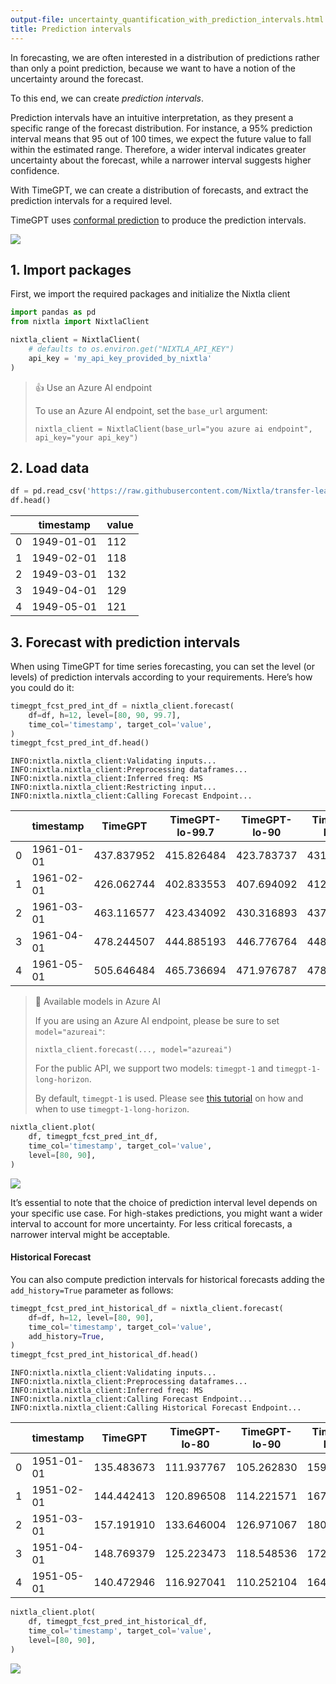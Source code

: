 ```yaml
---
output-file: uncertainty_quantification_with_prediction_intervals.html
title: Prediction intervals
---
```



In forecasting, we are often interested in a distribution of predictions
rather than only a point prediction, because we want to have a notion of
the uncertainty around the forecast.

To this end, we can create *prediction intervals*.

Prediction intervals have an intuitive interpretation, as they present a
specific range of the forecast distribution. For instance, a 95%
prediction interval means that 95 out of 100 times, we expect the future
value to fall within the estimated range. Therefore, a wider interval
indicates greater uncertainty about the forecast, while a narrower
interval suggests higher confidence.

With TimeGPT, we can create a distribution of forecasts, and extract the
prediction intervals for a required level.

TimeGPT uses [conformal
prediction](https://en.wikipedia.org/wiki/conformal_prediction) to
produce the prediction intervals.

[![](https://colab.research.google.com/assets/colab-badge.svg)](https://colab.research.google.com/github/Nixtla/nixtla/blob/main/nbs/docs/tutorials/11_uncertainty_quantification_with_prediction_intervals.ipynb)

## 1. Import packages

First, we import the required packages and initialize the Nixtla client

```python
import pandas as pd
from nixtla import NixtlaClient
```


```python
nixtla_client = NixtlaClient(
    # defaults to os.environ.get("NIXTLA_API_KEY")
    api_key = 'my_api_key_provided_by_nixtla'
)
```

> 👍 Use an Azure AI endpoint
>
> To use an Azure AI endpoint, set the `base_url` argument:
>
> `nixtla_client = NixtlaClient(base_url="you azure ai endpoint", api_key="your api_key")`

## 2. Load data

```python
df = pd.read_csv('https://raw.githubusercontent.com/Nixtla/transfer-learning-time-series/main/datasets/air_passengers.csv')
df.head()
```

|     | timestamp  | value |
|-----|------------|-------|
| 0   | 1949-01-01 | 112   |
| 1   | 1949-02-01 | 118   |
| 2   | 1949-03-01 | 132   |
| 3   | 1949-04-01 | 129   |
| 4   | 1949-05-01 | 121   |

## 3. Forecast with prediction intervals

When using TimeGPT for time series forecasting, you can set the level
(or levels) of prediction intervals according to your requirements.
Here’s how you could do it:

```python
timegpt_fcst_pred_int_df = nixtla_client.forecast(
    df=df, h=12, level=[80, 90, 99.7], 
    time_col='timestamp', target_col='value',
)
timegpt_fcst_pred_int_df.head()
```

``` text
INFO:nixtla.nixtla_client:Validating inputs...
INFO:nixtla.nixtla_client:Preprocessing dataframes...
INFO:nixtla.nixtla_client:Inferred freq: MS
INFO:nixtla.nixtla_client:Restricting input...
INFO:nixtla.nixtla_client:Calling Forecast Endpoint...
```

|  | timestamp | TimeGPT | TimeGPT-lo-99.7 | TimeGPT-lo-90 | TimeGPT-lo-80 | TimeGPT-hi-80 | TimeGPT-hi-90 | TimeGPT-hi-99.7 |
|----|----|----|----|----|----|----|----|----|
| 0 | 1961-01-01 | 437.837952 | 415.826484 | 423.783737 | 431.987091 | 443.688812 | 451.892166 | 459.849419 |
| 1 | 1961-02-01 | 426.062744 | 402.833553 | 407.694092 | 412.704956 | 439.420532 | 444.431396 | 449.291935 |
| 2 | 1961-03-01 | 463.116577 | 423.434092 | 430.316893 | 437.412564 | 488.820590 | 495.916261 | 502.799062 |
| 3 | 1961-04-01 | 478.244507 | 444.885193 | 446.776764 | 448.726837 | 507.762177 | 509.712250 | 511.603821 |
| 4 | 1961-05-01 | 505.646484 | 465.736694 | 471.976787 | 478.409872 | 532.883096 | 539.316182 | 545.556275 |

> 📘 Available models in Azure AI
>
> If you are using an Azure AI endpoint, please be sure to set
> `model="azureai"`:
>
> `nixtla_client.forecast(..., model="azureai")`
>
> For the public API, we support two models: `timegpt-1` and
> `timegpt-1-long-horizon`.
>
> By default, `timegpt-1` is used. Please see [this
> tutorial](https://docs.nixtla.io/docs/tutorials-long_horizon_forecasting)
> on how and when to use `timegpt-1-long-horizon`.

```python
nixtla_client.plot(
    df, timegpt_fcst_pred_int_df, 
    time_col='timestamp', target_col='value',
    level=[80, 90],
)
```

![](/nixtla/docs/tutorials/11_uncertainty_quantification_with_prediction_intervals_files/figure-markdown_strict/cell-7-output-1.png)

It’s essential to note that the choice of prediction interval level
depends on your specific use case. For high-stakes predictions, you
might want a wider interval to account for more uncertainty. For less
critical forecasts, a narrower interval might be acceptable.

#### Historical Forecast

You can also compute prediction intervals for historical forecasts
adding the `add_history=True` parameter as follows:

```python
timegpt_fcst_pred_int_historical_df = nixtla_client.forecast(
    df=df, h=12, level=[80, 90], 
    time_col='timestamp', target_col='value',
    add_history=True,
)
timegpt_fcst_pred_int_historical_df.head()
```

``` text
INFO:nixtla.nixtla_client:Validating inputs...
INFO:nixtla.nixtla_client:Preprocessing dataframes...
INFO:nixtla.nixtla_client:Inferred freq: MS
INFO:nixtla.nixtla_client:Calling Forecast Endpoint...
INFO:nixtla.nixtla_client:Calling Historical Forecast Endpoint...
```

|  | timestamp | TimeGPT | TimeGPT-lo-80 | TimeGPT-lo-90 | TimeGPT-hi-80 | TimeGPT-hi-90 |
|----|----|----|----|----|----|----|
| 0 | 1951-01-01 | 135.483673 | 111.937767 | 105.262830 | 159.029579 | 165.704516 |
| 1 | 1951-02-01 | 144.442413 | 120.896508 | 114.221571 | 167.988319 | 174.663256 |
| 2 | 1951-03-01 | 157.191910 | 133.646004 | 126.971067 | 180.737815 | 187.412752 |
| 3 | 1951-04-01 | 148.769379 | 125.223473 | 118.548536 | 172.315284 | 178.990221 |
| 4 | 1951-05-01 | 140.472946 | 116.927041 | 110.252104 | 164.018852 | 170.693789 |

```python
nixtla_client.plot(
    df, timegpt_fcst_pred_int_historical_df, 
    time_col='timestamp', target_col='value',
    level=[80, 90],
)
```

![](/nixtla/docs/tutorials/11_uncertainty_quantification_with_prediction_intervals_files/figure-markdown_strict/cell-9-output-1.png)

